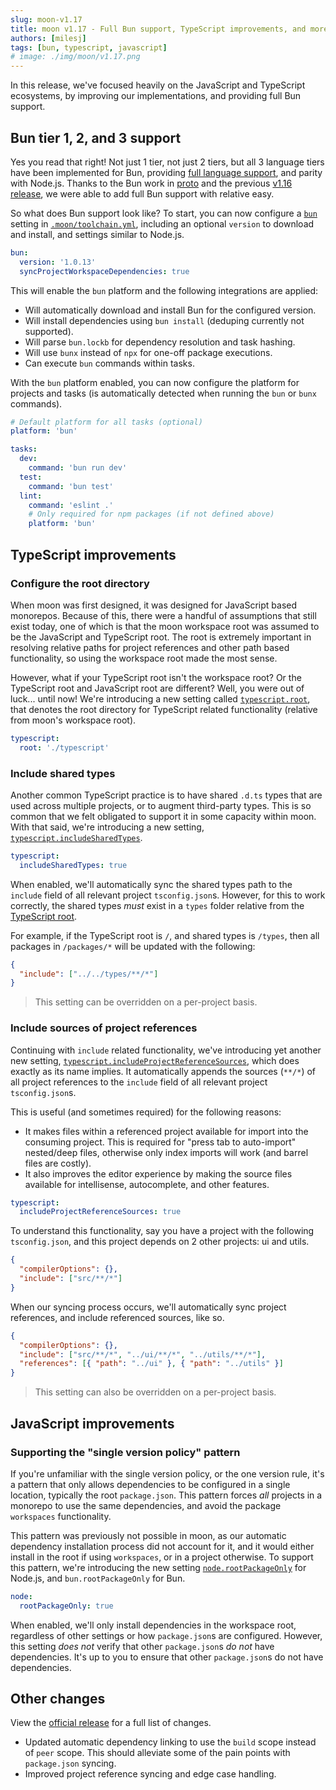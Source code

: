 ```yaml
---
slug: moon-v1.17
title: moon v1.17 - Full Bun support, TypeScript improvements, and more!
authors: [milesj]
tags: [bun, typescript, javascript]
# image: ./img/moon/v1.17.png
---
```


In this release, we've focused heavily on the JavaScript and TypeScript ecosystems, by improving our
implementations, and providing full Bun support.

<!--truncate-->

## Bun tier 1, 2, and 3 support

Yes you read that right! Not just 1 tier, not just 2 tiers, but all 3 language tiers have been
implemented for Bun, providing [full language support](/docs/how-it-works/languages), and parity
with Node.js. Thanks to the Bun work in [proto](/proto) and the previous
[v1.16 release](./moon-v1.16), we were able to add full Bun support with relative easy.

So what does Bun support look like? To start, you can now configure a
[`bun`](/docs/config/toolchain#bun) setting in [`.moon/toolchain.yml`](/docs/config/toolchain),
including an optional `version` to download and install, and settings similar to Node.js.

```yaml title=".moon/toolchain.yml"
bun:
  version: '1.0.13'
  syncProjectWorkspaceDependencies: true
```

This will enable the `bun` platform and the following integrations are applied:

- Will automatically download and install Bun for the configured version.
- Will install dependencies using `bun install` (deduping currently not supported).
- Will parse `bun.lockb` for dependency resolution and task hashing.
- Will use `bunx` instead of `npx` for one-off package executions.
- Can execute `bun` commands within tasks.

With the `bun` platform enabled, you can now configure the platform for projects and tasks (is
automatically detected when running the `bun` or `bunx` commands).

```yaml title="<project>/moon.yml"
# Default platform for all tasks (optional)
platform: 'bun'

tasks:
  dev:
    command: 'bun run dev'
  test:
    command: 'bun test'
  lint:
    command: 'eslint .'
    # Only required for npm packages (if not defined above)
    platform: 'bun'
```

## TypeScript improvements

### Configure the root directory

When moon was first designed, it was designed for JavaScript based monorepos. Because of this, there
were a handful of assumptions that still exist today, one of which is that the moon workspace root
was assumed to be the JavaScript and TypeScript root. The root is extremely important in resolving
relative paths for project references and other path based functionality, so using the workspace
root made the most sense.

However, what if your TypeScript root isn't the workspace root? Or the TypeScript root and
JavaScript root are different? Well, you were out of luck... until now! We're introducing a new
setting called [`typescript.root`](/docs/config/toolchain#root), that denotes the root directory for
TypeScript related functionality (relative from moon's workspace root).

```yaml title=".moon/toolchain.yml"
typescript:
  root: './typescript'
```

### Include shared types

Another common TypeScript practice is to have shared `.d.ts` types that are used across multiple
projects, or to augment third-party types. This is so common that we felt obligated to support it in
some capacity within moon. With that said, we're introducing a new setting,
[`typescript.includeSharedTypes`](/docs/config/toolchain#includesharedtypes).

```yaml title=".moon/toolchain.yml"
typescript:
  includeSharedTypes: true
```

When enabled, we'll automatically sync the shared types path to the `include` field of all relevant
project `tsconfig.json`s. However, for this to work correctly, the shared types _must_ exist in a
`types` folder relative from the [TypeScript root](#configure-the-root-directory).

For example, if the TypeScript root is `/`, and shared types is `/types`, then all packages in
`/packages/*` will be updated with the following:

```json title="packages/example/tsconfig.json"
{
  "include": ["../../types/**/*"]
}
```

> This setting can be overridden on a per-project basis.

### Include sources of project references

Continuing with `include` related functionality, we've introducing yet another new setting,
[`typescript.includeProjectReferenceSources`](/docs/config/toolchain#includeprojectreferencesources),
which does exactly as its name implies. It automatically appends the sources (`**/*`) of all project
references to the `include` field of all relevant project `tsconfig.json`s.

This is useful (and sometimes required) for the following reasons:

- It makes files within a referenced project available for import into the consuming project. This
  is required for "press tab to auto-import" nested/deep files, otherwise only index imports will
  work (and barrel files are costly).
- It also improves the editor experience by making the source files available for intellisense,
  autocomplete, and other features.

```yaml title=".moon/toolchain.yml"
typescript:
  includeProjectReferenceSources: true
```

To understand this functionality, say you have a project with the following `tsconfig.json`, and
this project depends on 2 other projects: ui and utils.

```json title="packages/example/tsconfig.json"
{
  "compilerOptions": {},
  "include": ["src/**/*"]
}
```

When our syncing process occurs, we'll automatically sync project references, and include referenced
sources, like so.

```json title="packages/example/tsconfig.json"
{
  "compilerOptions": {},
  "include": ["src/**/*", "../ui/**/*", "../utils/**/*"],
  "references": [{ "path": "../ui" }, { "path": "../utils" }]
}
```

> This setting can also be overridden on a per-project basis.

## JavaScript improvements

### Supporting the "single version policy" pattern

If you're unfamiliar with the single version policy, or the one version rule, it's a pattern that
only allows dependencies to be configured in a single location, typically the root `package.json`.
This pattern forces _all_ projects in a monorepo to use the same dependencies, and avoid the package
`workspaces` functionality.

This pattern was previously not possible in moon, as our automatic dependency installation process
did not account for it, and it would either install in the root if using `workspaces`, or in a
project otherwise. To support this pattern, we're introducing the new setting
[`node.rootPackageOnly`](/docs/config/toolchain#rootpackageonly) for Node.js, and
`bun.rootPackageOnly` for Bun.

```yaml title=".moon/toolchain.yml"
node:
  rootPackageOnly: true
```

When enabled, we'll only install dependencies in the workspace root, regardless of other settings or
how `package.json`s are configured. However, this setting _does not_ verify that other
`package.json`s _do not_ have dependencies. It's up to you to ensure that other `package.json`s do
not have dependencies.

## Other changes

View the [official release](https://github.com/moonrepo/moon/releases/tag/v1.17.0) for a full list
of changes.

- Updated automatic dependency linking to use the `build` scope instead of `peer` scope. This should
  alleviate some of the pain points with `package.json` syncing.
- Improved project reference syncing and edge case handling.

